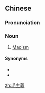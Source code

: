 {{also|毛主义}}
==Chinese==
{{zh-forms|s=毛主义|type=12}}

===Pronunciation===
{{zh-pron
|m=máozhǔyì
|c=mou4 zyu2 ji6
|cat=n
}}

===Noun===
{{zh-noun}}

# [[Maoism]] {{gloss|philosophy espoused by Mao Zedong}}

====Synonyms====
* {{zh-l|毛澤東主義}}
* {{zh-l|毛澤東思想}}

[[zh:毛主義]]